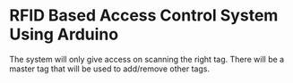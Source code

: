 # RFID Based Access Control System Using Arduino

The system will only give access on scanning the right tag. There will be a master tag that will be used to add/remove other tags.
